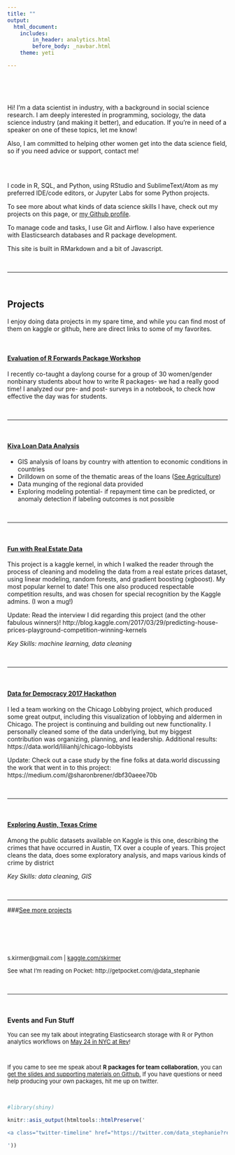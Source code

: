 ```yaml
---
title: ""
output: 
  html_document:
    includes:
        in_header: analytics.html
        before_body: _navbar.html
    theme: yeti

---
```


<div class = "row">
<div class = "col-md-8">

<BR>
<BR>
<BR>

Hi! I'm a data scientist in industry, with a background in social science research. I am deeply interested in programming, sociology, the data science industry (and making it better), and education. If you're in need of a speaker on one of these topics, let me know! 

Also, I am committed to helping other women get into the data science field, so if you need advice or support, contact me!

<BR>
<BR>

I code in R, SQL, and Python, using RStudio and SublimeText/Atom as my preferred IDE/code editors, 
or Jupyter Labs for some Python projects. 

To see more about what kinds of data science skills I have, check out my projects on this page,
or [my Github profile](http://github.com/skirmer).

To manage code and tasks, I use Git and Airflow. I also have experience with 
Elasticsearch databases and R package development.

This site is built in RMarkdown and a bit of Javascript.

<BR>

***
<BR>


## Projects

I enjoy doing data projects in my spare time, and while you can find most of them on kaggle or github, here are direct links to some of my favorites.

<BR>

#### [Evaluation of R Forwards Package Workshop](https://skirmer.github.io/ChiEval)  
I recently co-taught a daylong course for a group of 30 women/gender nonbinary students about how to write R packages- we had a really good time! I analyzed our pre- and post- surveys in a notebook, to check how effective the day was for students.


<BR>

***

<BR>

#### [Kiva Loan Data Analysis](https://skirmer.shinyapps.io/Kiva_Loans/)  

* GIS analysis of loans by country with attention to economic conditions in countries 
* Drilldown on some of the thematic areas of the loans ([See Agriculture](https://github.com/skirmer/kaggle_kiva/blob/master/ag_drilldown.Rmd))
* Data munging of the regional data provided 
* Exploring modeling potential- if repayment time can be predicted, or 
anomaly detection if labeling outcomes is not possible  


<BR>

***

<BR>

#### [Fun with Real Estate Data](https://www.kaggle.com/skirmer/house-prices-advanced-regression-techniques/fun-with-real-estate-data)

This project is a kaggle kernel, in which I walked the reader through the process of cleaning and modeling the data from a real estate prices dataset, using linear modeling, random forests, and gradient boosting (xgboost). My most popular kernel to date! This one also produced respectable competition results, and was chosen for special recognition by the Kaggle admins. (I won a mug!)

Update: Read the interview I did regarding this project (and the other fabulous winners)! 
http://blog.kaggle.com/2017/03/29/predicting-house-prices-playground-competition-winning-kernels

*Key Skills: machine learning, data cleaning*  

<BR>

***



<BR>

#### [Data for Democracy 2017 Hackathon](https://skirmer.shinyapps.io/chilobby/)

I led a team working on the Chicago Lobbying project, which produced some great output, including this visualization of lobbying and aldermen in Chicago. The project is continuing and building out new functionality. I personally cleaned some of the data underlying, but my biggest contribution was organizing, planning, and leadership. Additional results:
https://data.world/lilianhj/chicago-lobbyists

Update: Check out a case study by the fine folks at data.world discussing the work that went in to this project: https://medium.com/@sharonbrener/dbf30aeee70b

<BR>

***

<BR>

#### [Exploring Austin, Texas Crime](https://www.kaggle.com/skirmer/exploratory-analysis-of-austin-crime-with-maps)

Among the public datasets available on Kaggle is this one, describing the crimes that have occurred in Austin, TX over a couple of years. This project cleans the data, does some exploratory analysis, and maps various kinds of crime by district

*Key Skills: data cleaning, GIS*

<BR>

***

###[See more projects](https://skirmer.github.io/more_projects)

</div>

<div class = "col-md-4">


<BR>

<font size = 2>

<BR>
<BR>
<BR>
s.kirmer@gmail.com  |  [kaggle.com/skirmer](http://www.kaggle.com/skirmer)


See what I'm reading on Pocket: http://getpocket.com/@data_stephanie   
<BR>
<BR>

***

<BR>


### Events and Fun Stuff 


You can see my talk about integrating Elasticsearch storage with R or Python analytics workflows on [May 24 in NYC at Rev](https://rev.dominodatalab.com/agenda/integrating-elasticsearch-into-analytics-workflows/)!

<BR>

If you came to see me speak about **R packages for team collaboration**, you can [get the slides and supporting materials on Github.](https://github.com/skirmer/odsc2018) If you have questions or need help producing your own packages, hit me up on twitter.


</font>
<BR>

```r
#library(shiny)

knitr::asis_output(htmltools::htmlPreserve('

<a class="twitter-timeline" href="https://twitter.com/data_stephanie?ref_src=twsrc%5Etfw" data-height=1200 data-chrome="nofooter">Tweets by data_stephanie</a> <script async src="https://platform.twitter.com/widgets.js" charset="utf-8"></script>

'))

```


</div></div>
